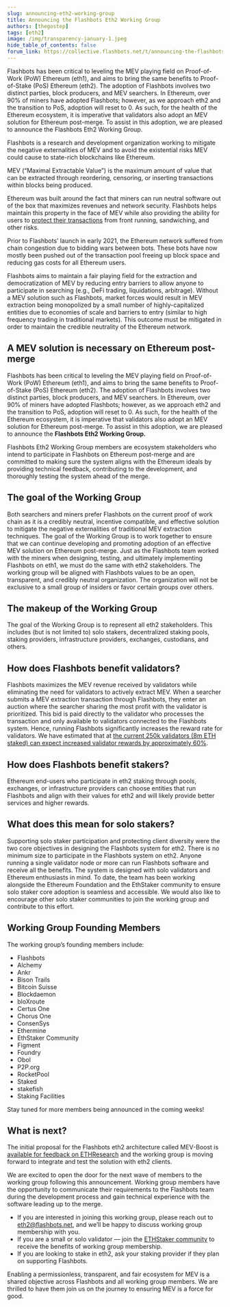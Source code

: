 ```yaml
---
slug: announcing-eth2-working-group
title: Announcing the Flashbots Eth2 Working Group
authors: [thegostep]
tags: [eth2]
image: /img/transparency-january-1.jpeg
hide_table_of_contents: false
forum_link: https://collective.flashbots.net/t/announcing-the-flashbots-eth2-working-group/877
---
```

Flashbots has been critical to leveling the MEV playing field on Proof-of-Work (PoW) Ethereum (eth1), and aims to bring the same benefits to Proof-of-Stake (PoS) Ethereum (eth2). The adoption of Flashbots involves two distinct parties, block producers, and MEV searchers. In Ethereum, over 90% of miners have adopted Flashbots; however, as we approach eth2 and the transition to PoS, adoption will reset to 0. As such, for the health of the Ethereum ecosystem, it is imperative that validators also adopt an MEV solution for Ethereum post-merge. To assist in this adoption, we are pleased to announce the Flashbots Eth2 Working Group.
<!--truncate-->

Flashbots is a research and development organization working to mitigate the negative externalities of MEV and to avoid the existential risks MEV could cause to state-rich blockchains like Ethereum.

MEV (“Maximal Extractable Value”) is the maximum amount of value that can be extracted through reordering, censoring, or inserting transactions within blocks being produced.

Ethereum was built around the fact that miners can run neutral software out of the box that maximizes revenues and network security. Flashbots helps maintain this property in the face of MEV while also providing the ability for users to [protect their transactions](https://writings.flashbots.net/announcing-protect) from front running, sandwiching, and other risks.

Prior to Flashbots’ launch in early 2021, the Ethereum network suffered from chain congestion due to bidding wars between bots. These bots have now mostly been pushed out of the transaction pool freeing up block space and reducing gas costs for all Ethereum users.

Flashbots aims to maintain a fair playing field for the extraction and democratization of MEV by reducing entry barriers to allow anyone to participate in searching (e.g., DeFi trading, liquidations, arbitrage). Without a MEV solution such as Flashbots, market forces would result in MEV extraction being monopolized by a small number of highly-capitalized entities due to economies of scale and barriers to entry (similar to high frequency trading in traditional markets). This outcome must be mitigated in order to maintain the credible neutrality of the Ethereum network.

## A MEV solution is necessary on Ethereum post-merge
Flashbots has been critical to leveling the MEV playing field on Proof-of-Work (PoW) Ethereum (eth1), and aims to bring the same benefits to Proof-of-Stake (PoS) Ethereum (eth2). The adoption of Flashbots involves two distinct parties, block producers, and MEV searchers. In Ethereum, over 90% of miners have adopted Flashbots; however, as we approach eth2 and the transition to PoS, adoption will reset to 0. As such, for the health of the Ethereum ecosystem, it is imperative that validators also adopt an MEV solution for Ethereum post-merge. To assist in this adoption, we are pleased to announce the **Flashbots Eth2 Working Group.**

Flashbots Eth2 Working Group members are ecosystem stakeholders who intend to participate in Flashbots on Ethereum post-merge and are committed to making sure the system aligns with the Ethereum ideals by providing technical feedback, contributing to the development, and thoroughly testing the system ahead of the merge.

## The goal of the Working Group

Both searchers and miners prefer Flashbots on the current proof of work chain as it is a credibly neutral, incentive compatible, and effective solution to mitigate the negative externalities of traditional MEV extraction techniques. The goal of the Working Group is to work together to ensure that we can continue developing and promoting adoption of an effective MEV solution on Ethereum post-merge. Just as the Flashbots team worked with the miners when designing, testing, and ultimately implementing Flashbots on eth1, we must do the same with eth2 stakeholders. The working group will be aligned with Flashbots values to be an open, transparent, and credibly neutral organization. The organization will not be exclusive to a small group of insiders or favor certain groups over others.

## The makeup of the Working Group
The goal of the Working Group is to represent all eth2 stakeholders. This includes (but is not limited to) solo stakers, decentralized staking pools, staking providers, infrastructure providers, exchanges, custodians, and others.

## How does Flashbots benefit validators?
Flashbots maximizes the MEV revenue received by validators while eliminating the need for validators to actively extract MEV. When a searcher submits a MEV extraction transaction through Flashbots, they enter an auction where the searcher sharing the most profit with the validator is prioritized. This bid is paid directly to the validator who processes the transaction and only available to validators connected to the Flashbots system. Hence, running Flashbots significantly increases the reward rate for validators. We have estimated that at [the current 250k validators (8m ETH staked) can expect increased validator rewards by approximately 60%](https://hackmd.io/@flashbots/mev-in-eth2).

## How does Flashbots benefit stakers?
Ethereum end-users who participate in eth2 staking through pools, exchanges, or infrastructure providers can choose entities that run Flashbots and align with their values for eth2 and will likely provide better services and higher rewards.

## What does this mean for solo stakers?
Supporting solo staker participation and protecting client diversity were the two core objectives in designing the Flashbots system for eth2. There is no minimum size to participate in the Flashbots system on eth2. Anyone running a single validator node or more can run Flashbots software and receive all the benefits. The system is designed with solo validators and Ethereum enthusiasts in mind. To date, the team has been working alongside the Ethereum Foundation and the EthStaker community to ensure solo staker core adoption is seamless and accessible. We would also like to encourage other solo staker communities to join the working group and contribute to this effort.

## Working Group Founding Members
The working group’s founding members include:
* Flashbots
* Alchemy
* Ankr
* Bison Trails
* Bitcoin Suisse
* Blockdaemon
* bloXroute
* Certus One
* Chorus One
* ConsenSys
* Ethermine
* EthStaker Community
* Figment
* Foundry
* Obol
* P2P.org
* RocketPool
* Staked
* stakefish
* Staking Facilities

Stay tuned for more members being announced in the coming weeks!

## What is next?
The initial proposal for the Flashbots eth2 architecture called MEV-Boost is [available for feedback on ETHResearch](https://ethresear.ch/t/mev-boost-merge-ready-flashbots-architecture/11177/) and the working group is moving forward to integrate and test the solution with eth2 clients.

We are excited to open the door for the next wave of members to the working group following this announcement. Working group members have the opportunity to communicate their requirements to the Flashbots team during the development process and gain technical experience with the software leading up to the merge.

* If you are interested in joining this working group, please reach out to eth2@flashbots.net, and we’ll be happy to discuss working group membership with you.
* If you are a small or solo validator — join the [ETHStaker community](https://ethstaker.cc/) to receive the benefits of working group membership.
* If you are looking to stake in eth2, ask your staking provider if they plan on supporting Flashbots.

Enabling a permissionless, transparent, and fair ecosystem for MEV is a shared objective across Flashbots and all working group members. We are thrilled to have them join us on the journey to ensuring MEV is a force for good.
